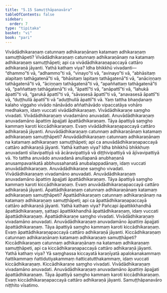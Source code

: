 ```yaml
---
title: "5.15 Samuṭṭhāpanavāra"
tableOfContents: false
sidebar:
  order: 7
type: "tipitaka"
basket: "vi"
book: "pari"
---
```



<DynamicBreadcrumb />

<Division number="314" book="pari">

<Paragraph number="1388" book="pari">
Vivādādhikaraṇaṃ catunnaṃ adhikaraṇānaṃ katamaṃ adhikaraṇaṃ samuṭṭhāpeti? Vivādādhikaraṇaṃ catunnaṃ adhikaraṇānaṃ na katamaṃ adhikaraṇaṃ samuṭṭhāpeti; api ca vivādādhikaraṇapaccayā cattāro adhikaraṇā jāyanti. Yathā kathaṃ viya? Idha bhikkhū vivadanti—  “dhammo”ti vā, “adhammo”ti vā, “vinayo”ti vā, “avinayo”ti vā, “abhāsitaṃ alapitaṃ tathāgatenā”ti vā, “bhāsitaṃ lapitaṃ tathāgatenā”ti vā, “anāciṇṇaṃ tathāgatenā”ti vā, “āciṇṇaṃ tathāgatenā”ti vā, “apaññattaṃ tathāgatenā”ti vā, “paññattaṃ tathāgatenā”ti vā, “āpattī”ti vā, “anāpattī”ti vā, “lahukā āpattī”ti vā, “garukā āpattī”ti vā, “sāvasesā āpattī”ti vā, “anavasesā āpattī”ti vā, “duṭṭhullā āpattī”ti vā “aduṭṭhullā āpattī”ti vā. Yaṃ tattha bhaṇḍanaṃ kalaho viggaho vivādo nānāvādo aññathāvādo vipaccatāya vohāro medhakaṃ, idaṃ vuccati vivādādhikaraṇaṃ. Vivādādhikaraṇe saṃgho vivadati. Vivādādhikaraṇaṃ vivadamāno anuvadati. Anuvādādhikaraṇaṃ anuvadamāno āpattiṃ āpajjati āpattādhikaraṇaṃ. Tāya āpattiyā saṃgho kammaṃ karoti kiccādhikaraṇaṃ. Evaṃ vivādādhikaraṇapaccayā cattāro adhikaraṇā jāyanti.
</Paragraph>

</Division>
<Division number="315" book="pari">

<Paragraph number="1389" book="pari">
Anuvādādhikaraṇaṃ catunnaṃ adhikaraṇānaṃ katamaṃ adhikaraṇaṃ samuṭṭhāpeti? Anuvādādhikaraṇaṃ catunnaṃ adhikaraṇānaṃ na katamaṃ adhikaraṇaṃ samuṭṭhāpeti; api ca anuvādādhikaraṇapaccayā cattāro adhikaraṇā jāyanti. Yathā kathaṃ viya? Idha bhikkhū bhikkhuṃ anuvadanti sīlavipattiyā vā ācāravipattiyā vā diṭṭhivipattiyā vā ājīvavipattiyā vā. Yo tattha anuvādo anuvadanā anullapanā anubhaṇanā anusampavaṅkatā abbhussahanatā anubalappadānaṃ, idaṃ vuccati anuvādādhikaraṇaṃ. Anuvādādhikaraṇe saṃgho vivadati. Vivādādhikaraṇaṃ vivadamāno anuvadati. Anuvādādhikaraṇaṃ anuvadamāno āpattiṃ āpajjati āpattādhikaraṇaṃ. Tāya āpattiyā saṃgho kammaṃ karoti kiccādhikaraṇaṃ. Evaṃ anuvādādhikaraṇapaccayā cattāro adhikaraṇā jāyanti.
</Paragraph>

</Division>
<Division number="316" book="pari">

<Paragraph number="1390" book="pari">
Āpattādhikaraṇaṃ catunnaṃ adhikaraṇānaṃ katamaṃ adhikaraṇaṃ samuṭṭhāpeti? Āpattādhikaraṇaṃ catunnaṃ adhikaraṇānaṃ na katamaṃ adhikaraṇaṃ samuṭṭhāpeti; api ca āpattādhikaraṇapaccayā cattāro adhikaraṇā jāyanti. Yathā kathaṃ viya? Pañcapi āpattikkhandhā āpattādhikaraṇaṃ, sattapi āpattikkhandhā āpattādhikaraṇaṃ, idaṃ vuccati āpattādhikaraṇaṃ. Āpattādhikaraṇe saṃgho vivadati. Vivādādhikaraṇaṃ vivadamāno anuvadati. Anuvādādhikaraṇaṃ anuvadamāno āpattiṃ āpajjati āpattādhikaraṇaṃ. Tāya āpattiyā saṃgho kammaṃ karoti kiccādhikaraṇaṃ. Evaṃ āpattādhikaraṇapaccayā cattāro adhikaraṇā jāyanti.
</Paragraph>

</Division>
<Division number="317" book="pari">

<Paragraph number="1391" book="pari">
Kiccādhikaraṇaṃ catunnaṃ adhikaraṇānaṃ katamaṃ adhikaraṇaṃ samuṭṭhāpeti? Kiccādhikaraṇaṃ catunnaṃ adhikaraṇānaṃ na katamaṃ adhikaraṇaṃ samuṭṭhāpeti, api ca kiccādhikaraṇapaccayā cattāro adhikaraṇā jāyanti. Yathā kathaṃ viya? Yā saṃghassa kiccayatā karaṇīyatā apalokanakammaṃ ñattikammaṃ ñattidutiyakammaṃ ñatticatutthakammaṃ, idaṃ vuccati kiccādhikaraṇaṃ. Kiccādhikaraṇe saṃgho vivadati. Vivādādhikaraṇaṃ vivadamāno anuvadati. Anuvādādhikaraṇaṃ anuvadamāno āpattiṃ āpajjati āpattādhikaraṇaṃ. Tāya āpattiyā saṃgho kammaṃ karoti kiccādhikaraṇaṃ. Evaṃ kiccādhikaraṇapaccayā cattāro adhikaraṇā jāyanti.

</Paragraph>
</Division>

<Paragraph number="1392" type="center" book="pari">
Samuṭṭhāpanavāro niṭṭhito vīsatimo.
</Paragraph>
